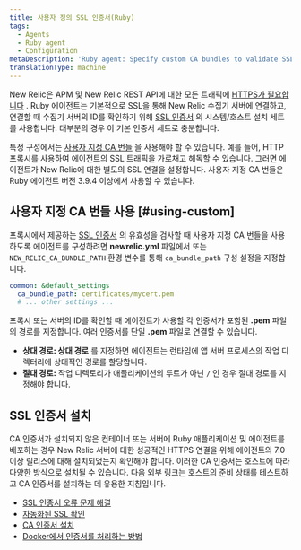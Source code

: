 ```yaml
---
title: 사용자 정의 SSL 인증서(Ruby)
tags:
  - Agents
  - Ruby agent
  - Configuration
metaDescription: 'Ruby agent: Specify custom CA bundles to validate SSL communication via a proxy server.'
translationType: machine
---
```


New Relic은 APM 및 New Relic REST API에 대한 모든 트래픽에 [HTTPS가 필요합니다](/docs/apis/rest-api-v2/troubleshooting/301-response-rest-api-calls) . Ruby 에이전트는 기본적으로 SSL을 통해 New Relic 수집기 서버에 연결하고, 연결할 때 수집기 서버의 ID를 확인하기 위해 [SSL 인증서](/docs/accounts-partnerships/education/getting-started-new-relic/glossary#ssl-certificate) 의 시스템/호스트 설치 세트를 사용합니다. 대부분의 경우 이 기본 인증서 세트로 충분합니다.

특정 구성에서는 [사용자 지정 CA 번들](#using-custom) 을 사용해야 할 수 있습니다. 예를 들어, HTTP 프록시를 사용하여 에이전트의 SSL 트래픽을 가로채고 해독할 수 있습니다. 그러면 에이전트가 New Relic에 대한 별도의 SSL 연결을 설정합니다. 사용자 지정 CA 번들은 Ruby 에이전트 버전 3.9.4 이상에서 사용할 수 있습니다.

## 사용자 지정 CA 번들 사용 [#using-custom]

프록시에서 제공하는 [SSL 인증서](/docs/accounts-partnerships/education/getting-started-new-relic/glossary#ssl-certificate) 의 유효성을 검사할 때 사용자 지정 CA 번들을 사용하도록 에이전트를 구성하려면 **newrelic.yml** 파일에서 또는 `NEW_RELIC_CA_BUNDLE_PATH` 환경 변수를 통해 `ca_bundle_path` 구성 설정을 지정합니다.

```yml
common: &default_settings
  ca_bundle_path: certificates/mycert.pem
  # ... other settings ...
```

프록시 또는 서버의 ID를 확인할 때 에이전트가 사용할 각 인증서가 포함된 **.pem** 파일의 경로를 지정합니다. 여러 인증서를 단일 **.pem** 파일로 연결할 수 있습니다.

* **상대 경로: 상대 경로** 를 지정하면 에이전트는 런타임에 앱 서버 프로세스의 작업 디렉터리에 상대적인 경로를 할당합니다.
* **절대 경로:** 작업 디렉토리가 애플리케이션의 루트가 아닌 `/` 인 경우 절대 경로를 지정해야 합니다.

## SSL 인증서 설치

CA 인증서가 설치되지 않은 컨테이너 또는 서버에 Ruby 애플리케이션 및 에이전트를 배포하는 경우 New Relic 서버에 대한 성공적인 HTTPS 연결을 위해 에이전트의 7.0 이상 릴리스에 대해 설치되었는지 확인해야 합니다. 이러한 CA 인증서는 호스트에 따라 다양한 방식으로 설치될 수 있습니다. 다음 외부 링크는 호스트의 준비 상태를 테스트하고 CA 인증서를 설치하는 데 유용한 지침입니다.

* [SSL 인증서 오류 문제 해결](https://bundler.io/v2.0/guides/rubygems_tls_ssl_troubleshooting_guide.html#troubleshooting-certificate-errors)
* [자동화된 SSL 확인](https://bundler.io/v2.0/guides/rubygems_tls_ssl_troubleshooting_guide.html#automated-ssl-check)
* [CA 인증서 설치](https://superuser.com/questions/437330/how-do-you-add-a-certificate-authority-ca-to-ubuntu/719047#719047)
* [Docker에서 인증서를 처리하는 방법](https://serverfault.com/questions/975775/how-to-handle-certificates-in-dockerfile)